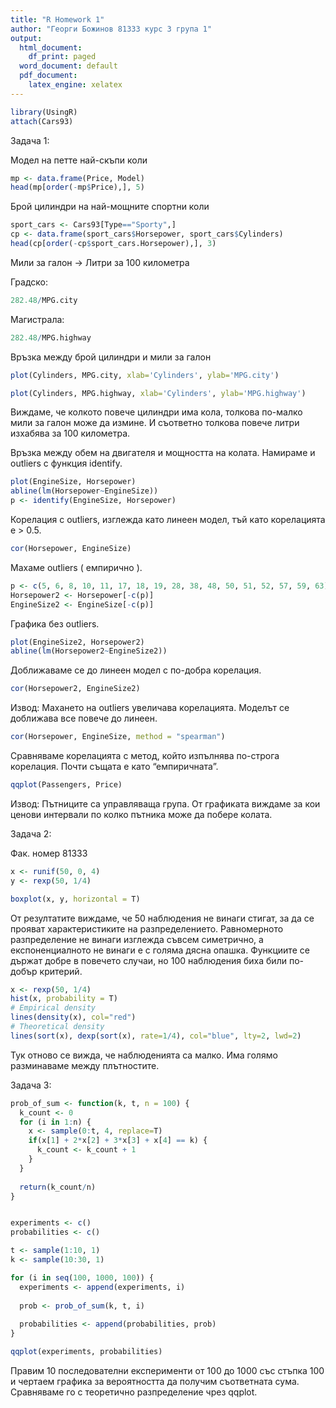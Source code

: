 ```yaml
---
title: "R Homework 1"
author: "Георги Божинов 81333 курс 3 група 1"
output:
  html_document:
    df_print: paged
  word_document: default
  pdf_document:
    latex_engine: xelatex
---
```


```r
library(UsingR)
attach(Cars93)
```

Задача 1:

Модел на петте най-скъпи коли
```r
mp <- data.frame(Price, Model)
head(mp[order(-mp$Price),], 5)
```

Брой цилиндри на най-мощните спортни коли
```r
sport_cars <- Cars93[Type=="Sporty",]
cp <- data.frame(sport_cars$Horsepower, sport_cars$Cylinders)
head(cp[order(-cp$sport_cars.Horsepower),], 3)
```

Мили за галон -> Литри за 100 километра

Градско:
```r
282.48/MPG.city
```

Магистрала:
```r
282.48/MPG.highway
```

Връзка между брой цилиндри и мили за галон
```r
plot(Cylinders, MPG.city, xlab='Cylinders', ylab='MPG.city')

plot(Cylinders, MPG.highway, xlab='Cylinders', ylab='MPG.highway')
```

Виждаме, че колкото повече цилиндри има кола,
толкова по-малко мили за галон може да измине.
И съответно толкова повече литри изхабява за 100 километра.

Връзка между обем на двигателя и мощността на колата.
Намираме и outliers с функция identify.

```r
plot(EngineSize, Horsepower)
abline(lm(Horsepower~EngineSize))
p <- identify(EngineSize, Horsepower)
```

Корелация с outliers, изглежда като линеен модел, тъй като корелацията е > 0.5.

```r
cor(Horsepower, EngineSize)
```

Махаме outliers ( емпирично ).

```r
p <- c(5, 6, 8, 10, 11, 17, 18, 19, 28, 38, 48, 50, 51, 52, 57, 59, 63)
Horsepower2 <- Horsepower[-c(p)]
EngineSize2 <- EngineSize[-c(p)]
```

Графика без outliers.

```r
plot(EngineSize2, Horsepower2)
abline(lm(Horsepower2~EngineSize2))
```

Доближаваме се до линеен модел с по-добра корелация.

```r
cor(Horsepower2, EngineSize2)
```

Извод: Махането на outliers увеличава корелацията. Моделът се доближава все повече до линеен.
```r
cor(Horsepower, EngineSize, method = "spearman")
```

Сравняваме корелацията с метод, който изпълнява по-строга корелация. Почти същата е като "емпиричната".

```r
qqplot(Passengers, Price)
```

Извод: Пътниците са управляваща група. От графиката виждаме за кои ценови интервали по колко пътника може да побере колата.

Задача 2:

Фак. номер 81333
```r
x <- runif(50, 0, 4)
y <- rexp(50, 1/4)

boxplot(x, y, horizontal = T)
```

От резултатите виждаме, че 50 наблюдения не винаги стигат, за да се прояват характеристиките на разпределението. Равномерното разпределение не винаги изглежда съвсем симетрично, а експоненциалното не винаги е с голяма дясна опашка. Функциите се държат добре в повечето случаи, но 100 наблюдения биха били по-добър критерий.

```r
x <- rexp(50, 1/4)
hist(x, probability = T)
# Empirical density
lines(density(x), col="red")
# Theoretical density
lines(sort(x), dexp(sort(x), rate=1/4), col="blue", lty=2, lwd=2)
```

Тук отново се вижда, че наблюденията са малко. Има голямо разминаваме между плътностите.

Задача 3:

```r
prob_of_sum <- function(k, t, n = 100) {
  k_count <- 0
  for (i in 1:n) {
    x <- sample(0:t, 4, replace=T)
    if(x[1] + 2*x[2] + 3*x[3] + x[4] == k) {
      k_count <- k_count + 1
    }
  }
  
  return(k_count/n)
}


experiments <- c()
probabilities <- c()

t <- sample(1:10, 1)
k <- sample(10:30, 1)

for (i in seq(100, 1000, 100)) {
  experiments <- append(experiments, i)
  
  prob <- prob_of_sum(k, t, i)
  
  probabilities <- append(probabilities, prob)
}

qqplot(experiments, probabilities)
```

Правим 10 последователни експерименти от 100 до 1000 със стъпка 100 и чертаем графика за вероятността да получим съответната сума. Сравняваме го с теоретично разпределение чрез qqplot.